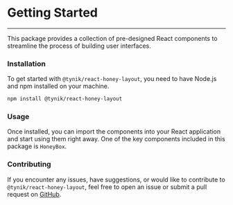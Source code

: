 # Getting Started

---

This package provides a collection of pre-designed React components to streamline the process of building user interfaces.

### Installation

To get started with `@tynik/react-honey-layout`, you need to have Node.js and npm installed on your machine.

~~~bash
npm install @tynik/react-honey-layout
~~~

### Usage

Once installed, you can import the components into your React application and start using them right away.
One of the key components included in this package is `HoneyBox`.

### Contributing
If you encounter any issues, have suggestions, or would like to contribute to `@tynik/react-honey-layout`,
feel free to open an issue or submit a pull request on [GitHub](https://github.com/Tynik/react-honey-layout/issues).